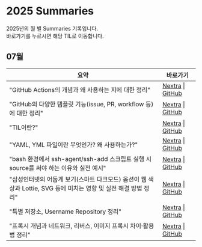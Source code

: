 
# 2025 Summaries

2025년의 월 별 Summaries 기록입니다.<br />
바로가기를 누르시면 해당 TIL로 이동합니다.

<LabelIcons />

## 07월

| 요약                                                                                                             | 바로가기                                                                                                                                              |
| ---------------------------------------------------------------------------------------------------------------- | ----------------------------------------------------------------------------------------------------------------------------------------------------- |
| "GitHub Actions의 개념과 왜 사용하는 지에 대한 정리"                                                             | [Nextra](/til/til-2025/til-07/04-GitHubActions) \| [GitHub](https://github.com/MinHyeok-lee1/TIL/blob/main/2025/07/04-GitHubActions.md)               |
| "GitHub의 다양한 템플릿 기능(issue, PR, workflow 등)에 대한 정리"                                                | [Nextra](/til/til-2025/til-07/03-Template) \| [GitHub](https://github.com/MinHyeok-lee1/TIL/blob/main/2025/07/03-Template.md)                         |
| "TIL이란?"                                                                                                       | [Nextra](/til/til-2025/til-07/01-TIL) \| [GitHub](https://github.com/MinHyeok-lee1/TIL/blob/main/2025/07/01-TIL.md)                                   |
| "YAML, YML 파일이란 무엇인가? 왜 사용하는가?"                                                                    | [Nextra](/til/til-2025/til-07/08-yaml) \| [GitHub](https://github.com/MinHyeok-lee1/TIL/blob/main/2025/07/08-yaml.md)                                 |
| "bash 환경에서 ssh-agent/ssh-add 스크립트 실행 시 source를 써야 하는 이유와 실전 예시"                           | [Nextra](/til/til-2025/til-07/06-issueBashSsh) \| [GitHub](https://github.com/MinHyeok-lee1/TIL/blob/main/2025/07/06-issueBashSsh.md)                 |
| "삼성인터넷의 어둡게 보기(스마트 다크모드) 옵션이 웹 색상과 Lottie, SVG 등에 미치는 영향 및 실전 해결 방법 정리" | [Nextra](/til/til-2025/til-07/07-issueSamsungInternet) \| [GitHub](https://github.com/MinHyeok-lee1/TIL/blob/main/2025/07/07-issueSamsungInternet.md) |
| "특별 저장소, Username Repository 정리"                                                                          | [Nextra](/til/til-2025/til-07/02-UsernameRepository) \| [GitHub](https://github.com/MinHyeok-lee1/TIL/blob/main/2025/07/02-UsernameRepository.md)     |
| "프록시 개념과 네트워크, 리버스, 이미지 프록시 차이·활용법 정리"                                                 | [Nextra](/til/til-2025/til-07/05-proxy) \| [GitHub](https://github.com/MinHyeok-lee1/TIL/blob/main/2025/07/05-proxy.md)                               |
